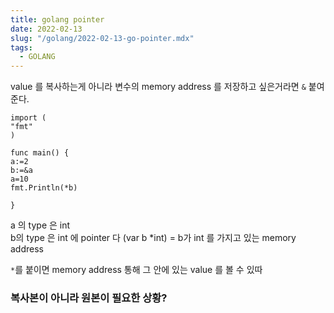 ```yaml
---
title: golang pointer 
date: 2022-02-13
slug: "/golang/2022-02-13-go-pointer.mdx"
tags:
  - GOLANG
---
```


value 를 복사하는게 아니라 변수의 memory address 를 저장하고 싶은거라면 
`&` 붙여준다.


```
import (
"fmt"
)

func main() {
a:=2
b:=&a
a=10
fmt.Println(*b)

}
```
a 의 type 은 int  
b의 type 은 int 에 pointer 다
(var b *int) = b가 int 를 가지고 있는 memory address

`*`를 붙이면 memory address 통해 그 안에 있는 value 를 볼 수 있따

### 복사본이 아니라 원본이 필요한 상황?
